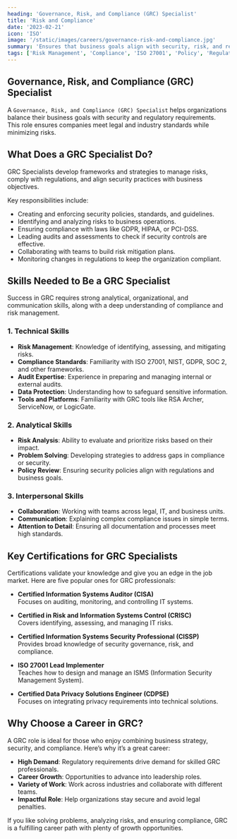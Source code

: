 ```yaml
---
heading: 'Governance, Risk, and Compliance (GRC) Specialist'
title: 'Risk and Compliance'
date: '2023-02-21'
icon: 'ISO'
image: '/static/images/careers/governance-risk-and-compliance.jpg'
summary: 'Ensures that business goals align with security, risk, and regulatory requirements.'
tags: ['Risk Management', 'Compliance', 'ISO 27001', 'Policy', 'Regulation']
---
```


## Governance, Risk, and Compliance (GRC) Specialist

A `Governance, Risk, and Compliance (GRC) Specialist` helps organizations balance their business goals with security and regulatory requirements. This role ensures companies meet legal and industry standards while minimizing risks.

## What Does a GRC Specialist Do?

GRC Specialists develop frameworks and strategies to manage risks, comply with regulations, and align security practices with business objectives.

Key responsibilities include:

- Creating and enforcing security policies, standards, and guidelines.
- Identifying and analyzing risks to business operations.
- Ensuring compliance with laws like GDPR, HIPAA, or PCI-DSS.
- Leading audits and assessments to check if security controls are effective.
- Collaborating with teams to build risk mitigation plans.
- Monitoring changes in regulations to keep the organization compliant.

## Skills Needed to Be a GRC Specialist

Success in GRC requires strong analytical, organizational, and communication skills, along with a deep understanding of compliance and risk management.

### 1. Technical Skills

- **Risk Management**: Knowledge of identifying, assessing, and mitigating risks.
- **Compliance Standards**: Familiarity with ISO 27001, NIST, GDPR, SOC 2, and other frameworks.
- **Audit Expertise**: Experience in preparing and managing internal or external audits.
- **Data Protection**: Understanding how to safeguard sensitive information.
- **Tools and Platforms**: Familiarity with GRC tools like RSA Archer, ServiceNow, or LogicGate.

### 2. Analytical Skills

- **Risk Analysis**: Ability to evaluate and prioritize risks based on their impact.
- **Problem Solving**: Developing strategies to address gaps in compliance or security.
- **Policy Review**: Ensuring security policies align with regulations and business goals.

### 3. Interpersonal Skills

- **Collaboration**: Working with teams across legal, IT, and business units.
- **Communication**: Explaining complex compliance issues in simple terms.
- **Attention to Detail**: Ensuring all documentation and processes meet high standards.

## Key Certifications for GRC Specialists

Certifications validate your knowledge and give you an edge in the job market. Here are five popular ones for GRC professionals:

- **Certified Information Systems Auditor (CISA)**  
  Focuses on auditing, monitoring, and controlling IT systems.

- **Certified in Risk and Information Systems Control (CRISC)**  
  Covers identifying, assessing, and managing IT risks.

- **Certified Information Systems Security Professional (CISSP)**  
  Provides broad knowledge of security governance, risk, and compliance.

- **ISO 27001 Lead Implementer**  
  Teaches how to design and manage an ISMS (Information Security Management System).

- **Certified Data Privacy Solutions Engineer (CDPSE)**  
  Focuses on integrating privacy requirements into technical solutions.

## Why Choose a Career in GRC?

A GRC role is ideal for those who enjoy combining business strategy, security, and compliance. Here’s why it’s a great career:

- **High Demand**: Regulatory requirements drive demand for skilled GRC professionals.
- **Career Growth**: Opportunities to advance into leadership roles.
- **Variety of Work**: Work across industries and collaborate with different teams.
- **Impactful Role**: Help organizations stay secure and avoid legal penalties.

If you like solving problems, analyzing risks, and ensuring compliance, GRC is a fulfilling career path with plenty of growth opportunities.

